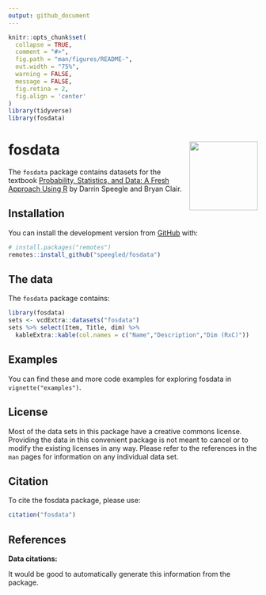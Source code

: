 ```yaml
---
output: github_document
---
```


<!-- README.md is generated from README.Rmd. Please edit that file -->

```r
knitr::opts_chunk$set(
  collapse = TRUE,
  comment = "#>",
  fig.path = "man/figures/README-",
  out.width = "75%",
  warning = FALSE,
  message = FALSE,
  fig.retina = 2,
  fig.align = 'center'
)
library(tidyverse)
library(fosdata)
```

# fosdata <a href='https://github.com/speegled/fosdata'><img src='man/figures/fosdata.png' align="right" height="138.5" /></a>

<!-- badges: start -->
<!-- badges: end -->

The `fosdata` package contains datasets for the textbook [Probability, Statistics, and Data: A Fresh Approach Using R](https://mathstat.slu.edu/~speegle/_book/) by Darrin Speegle and Bryan Clair.

## Installation

<!--You can install the released version of fosdata from [CRAN](https://CRAN.R-project.org) with:
``` r
install.packages("fosdata")
```
-->

You can install the development version from [GitHub](https://github.com/) with:

``` r
# install.packages("remotes")
remotes::install_github("speegled/fosdata")
```

## The data

The `fosdata` package contains:

```r
library(fosdata)
sets <- vcdExtra::datasets("fosdata")
sets %>% select(Item, Title, dim) %>%
  kableExtra::kable(col.names = c("Name","Description","Dim (RxC)"))
```


## Examples

You can find these and more code examples for exploring fosdata in `vignette("examples")`.

## License

Most of the data sets in this package have a creative commons license. Providing the data in this convenient package is not meant to cancel or to modify the existing licenses in any way. Please refer to the references in the `man` pages for information on any individual data set. 

## Citation

To cite the fosdata package, please use:

```r
citation("fosdata")
```


## References

**Data citations:**

It would be good to automatically generate this information from the package.

<!---
This code gets close:
thefile <- help(chimps,package="fosdata")
parsedfile <- parse_Rd(thefile$path)
Rd2latex(parsedfile)

Maybe I can adapt Rd2list on this page:
https://stackoverflow.com/questions/8918753/r-help-page-as-object

-->
